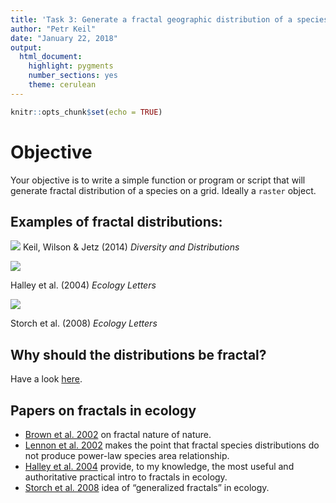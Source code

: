 ```yaml
---
title: 'Task 3: Generate a fractal geographic distribution of a species'
author: "Petr Keil"
date: "January 22, 2018"
output: 
  html_document: 
    highlight: pygments
    number_sections: yes
    theme: cerulean
---
```


```r
knitr::opts_chunk$set(echo = TRUE)
```

# Objective

Your objective is to write a simple function or program or script that will
generate fractal distribution of a species on a grid. Ideally a `raster` object.


## Examples of fractal distributions:

![](../figures/OAR/fractals_1.png)
Keil, Wilson & Jetz (2014) *Diversity and Distributions*

![](../figures/OAR/fractals_2.png)

Halley et al. (2004) *Ecology Letters*

![](../figures/OAR/fractals_3.png)

Storch et al. (2008) *Ecology Letters*

## Why should the distributions be fractal?

Have a look [here](https://andreacasalotti.wordpress.com/2013/03/25/fractals-in-nature/).


## Papers on fractals in ecology 

- [Brown et al. 2002](http://www.fractal.org/Bewustzijns-Besturings-Model/Fractal-Nature.pdf) on fractal nature of nature.
- [Lennon et al. 2002](http://personal.victoria.ac.nz/stephen_hartley/pdfs/Lennon%20et%20al%2002%20OIKOS%20fractal%20SAR.PDF) makes the point that fractal species distributions do not produce power-law species area relationship. 
- [Halley et al. 2004](http://www.uvm.edu/~pdodds/files/papers/others/2004/halley2004a.pdf) provide, to my knowledge, the most useful and authoritative practical intro to fractals in ecology.
- [Storch et al. 2008](http://www.cts.cuni.cz/~storch/publications/Storch_et_al_2008.pdf) idea of "generalized fractals" in ecology.

